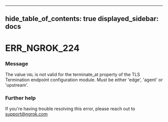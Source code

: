 

---
hide_table_of_contents: true
displayed_sidebar: docs
---


# ERR_NGROK_224

### Message
The value `VAL` is not valid for the terminate_at property of the TLS Termination endpoint configuration module. Must be either 'edge', 'agent' or 'upstream'.

<ErrorDetails />



### Further help
If you're having trouble resolving this error, please reach out to [support@ngrok.com](mailto:support@ngrok.com?subject=Help%20with%20ERR_NGROK_224)

